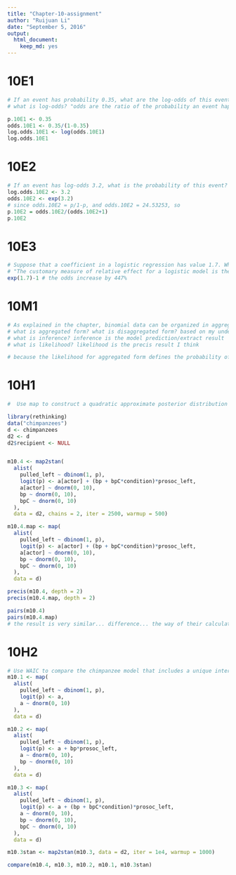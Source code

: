 ```yaml
---
title: "Chapter-10-assignment"
author: "Ruijuan Li"
date: "September 5, 2016"
output: 
  html_document: 
    keep_md: yes
---
```


# 10E1
```r
# If an event has probability 0.35, what are the log-odds of this event? 
# what is log-odds? "odds are the ratio of the probability an event happens to the probability it does not happen. log-odds is the log of odds" 

p.10E1 <- 0.35 
odds.10E1 <- 0.35/(1-0.35)
log.odds.10E1 <- log(odds.10E1)
log.odds.10E1
```

# 10E2
```r
# If an event has log-odds 3.2, what is the probability of this event? 
log.odds.10E2 <- 3.2
odds.10E2 <- exp(3.2)
# since odds.10E2 = p/1-p, and odds.10E2 = 24.53253, so 
p.10E2 = odds.10E2/(odds.10E2+1) 
p.10E2
```

# 10E3
```r
# Suppose that a coefficient in a logistic regression has value 1.7. What does this imply about the proportional change in odds of the outcome? 
# "The customary measure of relative effect for a logistic model is the PROPORTIONAL CHANGE IN ODDS. You can compute the proportional odds by merely exponentiating the parameter estimate."
exp(1.7)-1 # the odds increase by 447% 
```

# 10M1 
```r
# As explained in the chapter, binomial data can be organized in aggregated and disaggregated forms, without any impact on inference. But the likelihood of the data does change when the data are converted between the two formats. Can you explain why? 
# what is aggregated form? what is disaggregated form? based on my understanding, aggregated form is the model prediction with a number of trails, while disaggregated form is from a single trail. 
# what is inference? inference is the model prediction/extract result
# what is likelihood? likelihood is the precis result I think 

# because the likelihood for aggregated form defines the probability of each count out of n trails with distinct combinations, whereas the likelihood for disaggregated form defines the probability of each count out of a single trail.   

```

# 10H1
```r
#  Use map to construct a quadratic approximate posterior distribution for the chimpanzee model that includes a unique intercept for each actor, m10.4 (page 299). Compare the quadratic approximation to the posterior distribution produced instead from MCMC. Can you explain both the differences and the similarities between the approximate and the MCMC distributions?  

library(rethinking)
data("chimpanzees")
d <- chimpanzees
d2 <- d
d2$recipient <- NULL


m10.4 <- map2stan(
  alist(
    pulled_left ~ dbinom(1, p),
    logit(p) <- a[actor] + (bp + bpC*condition)*prosoc_left,
    a[actor] ~ dnorm(0, 10),
    bp ~ dnorm(0, 10),
    bpC ~ dnorm(0, 10)
  ), 
  data = d2, chains = 2, iter = 2500, warmup = 500)

m10.4.map <- map(
  alist(
    pulled_left ~ dbinom(1, p),
    logit(p) <- a[actor] + (bp + bpC*condition)*prosoc_left,
    a[actor] ~ dnorm(0, 10),
    bp ~ dnorm(0, 10),
    bpC ~ dnorm(0, 10)
  ), 
  data = d) 

precis(m10.4, depth = 2)
precis(m10.4.map, depth = 2)

pairs(m10.4)
pairs(m10.4.map)
# the result is very similar... difference... the way of their calculation is different.. how different??? 
```

# 10H2
```r
# Use WAIC to compare the chimpanzee model that includes a unique intercept for each actor, m10.4 (page 299), to the simpler models fit in the same section. 
m10.1 <- map(
  alist(
    pulled_left ~ dbinom(1, p),
    logit(p) <- a, 
    a ~ dnorm(0, 10)
  ), 
  data = d)

m10.2 <- map(
  alist(
    pulled_left ~ dbinom(1, p), 
    logit(p) <- a + bp*prosoc_left, 
    a ~ dnorm(0, 10), 
    bp ~ dnorm(0, 10)
  ), 
  data = d)

m10.3 <- map(
  alist(
    pulled_left ~ dbinom(1, p), 
    logit(p) <- a + (bp + bpC*condition)*prosoc_left,
    a ~ dnorm(0, 10), 
    bp ~ dnorm(0, 10), 
    bpC ~ dnorm(0, 10)
  ), 
  data = d)

m10.3stan <- map2stan(m10.3, data = d2, iter = 1e4, warmup = 1000)

compare(m10.4, m10.3, m10.2, m10.1, m10.3stan)
```








